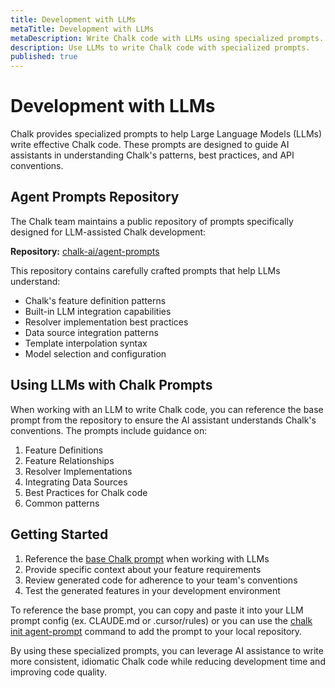 ```yaml
---
title: Development with LLMs
metaTitle: Development with LLMs
metaDescription: Write Chalk code with LLMs using specialized prompts. Leverage AI assistance to build features, resolvers, and integrations more efficiently.
description: Use LLMs to write Chalk code with specialized prompts.
published: true
---
```


# Development with LLMs

Chalk provides specialized prompts to help Large Language Models (LLMs) write effective Chalk code. These prompts are designed to guide AI assistants in understanding Chalk's patterns, best practices, and API conventions.

## Agent Prompts Repository

The Chalk team maintains a public repository of prompts specifically designed for LLM-assisted Chalk development:

**Repository:** [chalk-ai/agent-prompts](https://github.com/chalk-ai/agent-prompts)

This repository contains carefully crafted prompts that help LLMs understand:

- Chalk's feature definition patterns
- Built-in LLM integration capabilities
- Resolver implementation best practices
- Data source integration patterns
- Template interpolation syntax
- Model selection and configuration

## Using LLMs with Chalk Prompts

When working with an LLM to write Chalk code, you can reference the base prompt from the repository to ensure the AI assistant understands Chalk's conventions. The prompts include guidance on:
1. Feature Definitions
2. Feature Relationships
3. Resolver Implementations
4. Integrating Data Sources
5. Best Practices for Chalk code
6. Common patterns

## Getting Started

1. Reference the [base Chalk prompt](https://github.com/chalk-ai/agent-prompts/blob/main/BASE_CHALK_PROMPT.md) when working with LLMs
2. Provide specific context about your feature requirements
3. Review generated code for adherence to your team's conventions
4. Test the generated features in your development environment

To reference the base prompt, you can copy and paste it into your LLM prompt config (ex. CLAUDE.md or .cursor/rules) or you can use the [chalk init agent-prompt](/cli?command=init_agent-prompt) command to add the prompt to your local repository.

By using these specialized prompts, you can leverage AI assistance to write more consistent, idiomatic Chalk code while reducing development time and improving code quality.